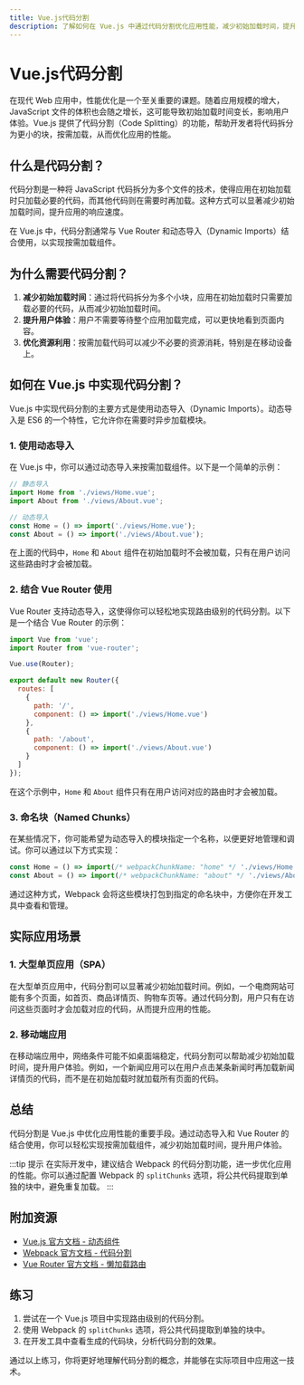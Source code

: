 ```yaml
---
title: Vue.js代码分割
description: 了解如何在 Vue.js 中通过代码分割优化应用性能，减少初始加载时间，提升用户体验。
---
```


# Vue.js代码分割

在现代 Web 应用中，性能优化是一个至关重要的课题。随着应用规模的增大，JavaScript 文件的体积也会随之增长，这可能导致初始加载时间变长，影响用户体验。Vue.js 提供了代码分割（Code Splitting）的功能，帮助开发者将代码拆分为更小的块，按需加载，从而优化应用的性能。

## 什么是代码分割？

代码分割是一种将 JavaScript 代码拆分为多个文件的技术，使得应用在初始加载时只加载必要的代码，而其他代码则在需要时再加载。这种方式可以显著减少初始加载时间，提升应用的响应速度。

在 Vue.js 中，代码分割通常与 Vue Router 和动态导入（Dynamic Imports）结合使用，以实现按需加载组件。

## 为什么需要代码分割？

1. **减少初始加载时间**：通过将代码拆分为多个小块，应用在初始加载时只需要加载必要的代码，从而减少初始加载时间。
2. **提升用户体验**：用户不需要等待整个应用加载完成，可以更快地看到页面内容。
3. **优化资源利用**：按需加载代码可以减少不必要的资源消耗，特别是在移动设备上。

## 如何在 Vue.js 中实现代码分割？

Vue.js 中实现代码分割的主要方式是使用动态导入（Dynamic Imports）。动态导入是 ES6 的一个特性，它允许你在需要时异步加载模块。

### 1. 使用动态导入

在 Vue.js 中，你可以通过动态导入来按需加载组件。以下是一个简单的示例：

```javascript
// 静态导入
import Home from './views/Home.vue';
import About from './views/About.vue';

// 动态导入
const Home = () => import('./views/Home.vue');
const About = () => import('./views/About.vue');
```

在上面的代码中，`Home` 和 `About` 组件在初始加载时不会被加载，只有在用户访问这些路由时才会被加载。

### 2. 结合 Vue Router 使用

Vue Router 支持动态导入，这使得你可以轻松地实现路由级别的代码分割。以下是一个结合 Vue Router 的示例：

```javascript
import Vue from 'vue';
import Router from 'vue-router';

Vue.use(Router);

export default new Router({
  routes: [
    {
      path: '/',
      component: () => import('./views/Home.vue')
    },
    {
      path: '/about',
      component: () => import('./views/About.vue')
    }
  ]
});
```

在这个示例中，`Home` 和 `About` 组件只有在用户访问对应的路由时才会被加载。

### 3. 命名块（Named Chunks）

在某些情况下，你可能希望为动态导入的模块指定一个名称，以便更好地管理和调试。你可以通过以下方式实现：

```javascript
const Home = () => import(/* webpackChunkName: "home" */ './views/Home.vue');
const About = () => import(/* webpackChunkName: "about" */ './views/About.vue');
```

通过这种方式，Webpack 会将这些模块打包到指定的命名块中，方便你在开发工具中查看和管理。

## 实际应用场景

### 1. 大型单页应用（SPA）

在大型单页应用中，代码分割可以显著减少初始加载时间。例如，一个电商网站可能有多个页面，如首页、商品详情页、购物车页等。通过代码分割，用户只有在访问这些页面时才会加载对应的代码，从而提升应用的性能。

### 2. 移动端应用

在移动端应用中，网络条件可能不如桌面端稳定，代码分割可以帮助减少初始加载时间，提升用户体验。例如，一个新闻应用可以在用户点击某条新闻时再加载新闻详情页的代码，而不是在初始加载时就加载所有页面的代码。

## 总结

代码分割是 Vue.js 中优化应用性能的重要手段。通过动态导入和 Vue Router 的结合使用，你可以轻松实现按需加载组件，减少初始加载时间，提升用户体验。

:::tip 提示
在实际开发中，建议结合 Webpack 的代码分割功能，进一步优化应用的性能。你可以通过配置 Webpack 的 `splitChunks` 选项，将公共代码提取到单独的块中，避免重复加载。
:::

## 附加资源

- [Vue.js 官方文档 - 动态组件](https://v3.vuejs.org/guide/component-dynamic-async.html)
- [Webpack 官方文档 - 代码分割](https://webpack.js.org/guides/code-splitting/)
- [Vue Router 官方文档 - 懒加载路由](https://router.vuejs.org/guide/advanced/lazy-loading.html)

## 练习

1. 尝试在一个 Vue.js 项目中实现路由级别的代码分割。
2. 使用 Webpack 的 `splitChunks` 选项，将公共代码提取到单独的块中。
3. 在开发工具中查看生成的代码块，分析代码分割的效果。

通过以上练习，你将更好地理解代码分割的概念，并能够在实际项目中应用这一技术。